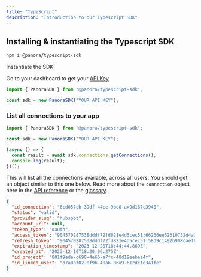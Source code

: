 ```yaml
---
title: "TypeScript"
description: "Introduction to our Typescript SDK"
---
```


## Installing & instantiating the Typescript SDK

```bash
npm i @panora/typescript-sdk
```

Instantiate the SDK:

<Tip>Go to your dashboard to get your [API Key](/core-concepts/auth)</Tip>

```javascript
import { PanoraSDK } from "@panora/typescript-sdk";

const sdk = new PanoraSDK("YOUR_API_KEY");
```

### List all connections to your app

```javascript
import { PanoraSDK } from "@panora/typescript-sdk";

const sdk = new PanoraSDK("YOUR_API_KEY");

(async () => {
  const result = await sdk.connections.getConnections();
  console.log(result);
})();
```

This will list all the connections available, across all users. You should get an object similar to this one below. Read more about the `connection` object here in the [API reference](/connections/overview) or the [glossary](/glossary/connection-object).

```json
{
  "id_connection": "6cd057cb-39df-44ce-9be8-ax9d167c3940",
  "status": "valid",
  "provider_slug": "hubspot",
  "account_url": null,
  "token_type": "oauth",
  "access_token": "904570287538dddf72fd821e4d5cec51:66266ee62310752d4a243c12b133656edd5af42947a832f4439c710334e045e59782107d40e856c27e813b7a6ed068100376b3ff83d1c8237330ba034605dd846650524e6fcfb708e3f62b1401d8a0dc3d90022cdf9ad1c76fc9209f3a5d153f6e33bbb8f6642600a6c9a098e81fb1e2da0fdff0455b7823519fba195b5065b4319a314013e22f934c80e4f60bec4385989c92c2dd9036d19f720e85b10325c42dc8a035c363e279af0e4ab2c4cd016051c5b32bf6009bf0df0aa8565d048856",
  "refresh_token": "904570287538dddf72fd821e4d5cec51:58d9c1492b908caef83885b467d1ab1ea9fc6994a59ed4392edbb5365b89a02a8a4995347d8ec37037192a96856e2c24",
  "expiration_timestamp": "2023-12-20T18:44:44.869Z",
  "created_at": "2023-12-10T18:20:06.275Z",
  "id_project": "801f9ede-c698-4e66-a7fc-48d19eebaa4f",
  "id_linked_user": "d7a0af02-0f9b-40a6-86a9-612dcfe341fe"
}
```
